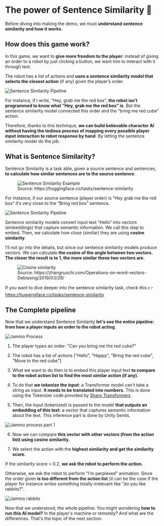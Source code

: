 # The power of Sentence Similarity 🤖

Before diving into making the demo, we must **understand sentence similarity and how it works**.

## How does this game work?

In this game, we want to **give more freedom to the player**: instead of giving an order to a robot by just clicking a button, we want him to interact with it through text.

The robot has a list of actions and **uses a sentence similarity model that selects the closest action** (if any) given the player’s order.

<img src="https://huggingface.co/datasets/huggingface-ml-4-games-course/course-images/resolve/main/en/unit1/unity/sentence-similarity.jpg" alt="Sentence Similarity Pipeline"/>

For instance, if I write, “Hey, grab me the red box”, **the robot isn’t programmed to know what “Hey, grab me the red box” is**. But the sentence similarity model connected this order and the “bring me red cube” action.

Therefore, thanks to this technique, **we can build believable character AI without having the tedious process of mapping every possible player input interaction to robot response by hand**. By letting the sentence similarity model do the job.

## What is Sentence Similarity?

Sentence Similarity is a task able, given a source sentence and sentences, **to calculate how similar sentences are to the source sentence**.

<figure>
<img src="https://huggingface.co/datasets/huggingface-ml-4-games-course/course-images/resolve/main/en/unit1/unity/sentence-similarity-example.jpg" alt="Sentence Similarity Example"/>
<figcaption>Source: https://huggingface.co/tasks/sentence-similarity</figcaption>
</figure>

For instance, if our source sentence (player order) is “Hey grab me the red box” it’s very close to the “Bring red box” sentence.

<img src="https://huggingface.co/datasets/huggingface-ml-4-games-course/course-images/resolve/main/en/unit1/unity/sentence-similarity.jpg" alt="Sentence Similarity Pipeline"/>


Sentence similarity models convert input text “Hello” into vectors (embeddings) that capture semantic information. We call this step to embed. Then, we calculate how close (similar) they are using **cosine similarity**.

I’ll not go into the details, but since our sentence similarity models produce vectors. We can calculate **the cosine of the angle between two vectors. The closer the result is to 1, the more similar these two vectors are.**

<figure>
<img src="https://huggingface.co/datasets/huggingface-ml-4-games-course/course-images/resolve/main/en/unit1/unity/cosine.png" alt="Cosine similarity"/>
<figcaption> Source: https://zhangruochi.com/Operations-on-word-vectors-Debiasing/2019/03/28/</figcaption>
</figure>

If you want to dive deeper into the sentence similarity task, check this 👉 https://huggingface.co/tasks/sentence-similarity

## The Complete pipeline

Now that we understand Sentence Similarity **let's see the entire pipeline: from how a player inputs an order to the robot acting**.

<img src="https://huggingface.co/datasets/huggingface-ml-4-games-course/course-images/resolve/main/en/unit1/unity/jammo-process.jpg" alt="Jammo Process"/>

1. The player types an order: "Can you bring me the red cube?"

2. The robot has a list of actions ["Hello", "Happy", "Bring the red cube", "Move to the red cube"]

3. What we want to do then is to embed this player input text **to compare to the robot action list to find the most similar action (if any).**

4. To do that **we tokenize the input**: a Transformer model can't take a string as input. **It needs to be translated into numbers.** This is done using the Tokenizer code provided by [Sharp Transformers](https://github.com/huggingface/sharp-transformers).

5. Then, the input (tokenized) is passed to the model **that outputs an embedding of this text**: a vector that captures semantic information about the text. This inference part is done by Unity Sentis.

<img src="https://huggingface.co/datasets/huggingface-ml-4-games-course/course-images/resolve/main/en/unit1/unity/jammo-process-1.jpg" alt="Jammo process part 1"/>

6. Now we can compare **this vector with other vectors (from the action list) using cosine similarity.**

7. We select the action with the **highest similarity and get the similarity score.**

If the similarity score > 0.2, **we ask the robot to perform the action.**

Otherwise, we ask the robot to perform "I'm perplexed" animation. Since the order given **is too different from the action list** (it can be the case if the player for instance writes something totally irrelevant like "do you like rabbits?".

<img src="https://huggingface.co/datasets/huggingface-ml-4-games-course/course-images/resolve/main/en/unit1/unity/rabbits.gif" alt="Jammo rabbits"/>

Now that we understood, the whole pipeline. You might wondering **how to run this AI model?** In the player's machine or remotely? And what are the differences. That's the topic of the next section.